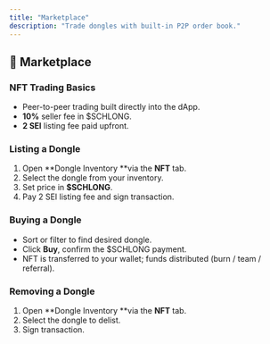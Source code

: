 ```yaml
---
title: "Marketplace"
description: "Trade dongles with built-in P2P order book."
---
```


## 🏪 Marketplace

### NFT Trading Basics

- Peer-to-peer trading built directly into the dApp.
- **10%** seller fee in \$SCHLONG.
- **2 SEI** listing fee paid upfront.

### Listing a Dongle

1. Open **Dongle Inventory **via the **NFT** tab.
2. Select the dongle from your inventory.
3. Set price in **\$SCHLONG**.
4. Pay 2 SEI listing fee and sign transaction.

### Buying a Dongle

- Sort or filter to find desired dongle.
- Click **Buy**, confirm the \$SCHLONG payment.
- NFT is transferred to your wallet; funds distributed (burn / team / referral).

### Removing a Dongle

1. Open **Dongle Inventory **via the **NFT** tab.
2. Select the dongle to delist.
3. Sign transaction.